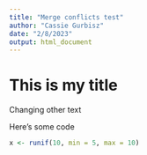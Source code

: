 ```yaml
---
title: "Merge conflicts test"
author: "Cassie Gurbisz"
date: "2/8/2023"
output: html_document
---
```


# This is my title

Changing other text

Here's some code
```r

x <- runif(10, min = 5, max = 10) 

```

